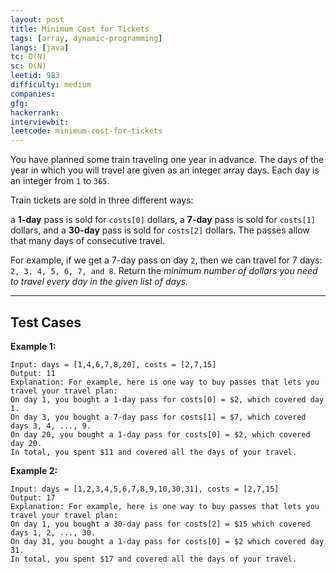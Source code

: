 ```yaml
---
layout: post
title: Minimum Cost for Tickets
tags: [array, dynamic-programming]
langs: [java]
tc: O(N)
sc: O(N)
leetid: 983
difficulty: medium
companies: 
gfg: 
hackerrank: 
interviewbit: 
leetcode: minimum-cost-for-tickets
---
```


You have planned some train traveling one year in advance. The days of the year in which you will travel are given as an integer array days. Each day is an integer from `1` to `365`.

Train tickets are sold in three different ways:

a **1-day** pass is sold for `costs[0]` dollars,
a **7-day** pass is sold for `costs[1]` dollars, and
a **30-day** pass is sold for `costs[2]` dollars.
The passes allow that many days of consecutive travel.

For example, if we get a 7-day pass on day `2`, then we can travel for 7 days: `2, 3, 4, 5, 6, 7, and 8`.
Return the _minimum number of dollars you need to travel every day in the given list of days._

---

## Test Cases

**Example 1:** 
```
Input: days = [1,4,6,7,8,20], costs = [2,7,15]
Output: 11
Explanation: For example, here is one way to buy passes that lets you travel your travel plan:
On day 1, you bought a 1-day pass for costs[0] = $2, which covered day 1.
On day 3, you bought a 7-day pass for costs[1] = $7, which covered days 3, 4, ..., 9.
On day 20, you bought a 1-day pass for costs[0] = $2, which covered day 20.
In total, you spent $11 and covered all the days of your travel.
```

**Example 2:** 
```
Input: days = [1,2,3,4,5,6,7,8,9,10,30,31], costs = [2,7,15]
Output: 17
Explanation: For example, here is one way to buy passes that lets you travel your travel plan:
On day 1, you bought a 30-day pass for costs[2] = $15 which covered days 1, 2, ..., 30.
On day 31, you bought a 1-day pass for costs[0] = $2 which covered day 31.
In total, you spent $17 and covered all the days of your travel.
```